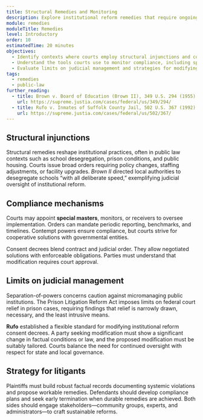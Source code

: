 ```yaml
---
title: Structural Remedies and Monitoring
description: Explore institutional reform remedies that require ongoing judicial supervision and compliance monitoring.
module: remedies
moduleTitle: Remedies
level: Introductory
order: 10
estimatedTime: 20 minutes
objectives:
  - Identify contexts where courts employ structural injunctions and consent decrees.
  - Understand the tools courts use to monitor compliance, including special masters and reporting requirements.
  - Evaluate limits on judicial management and strategies for modifying or terminating structural relief.
tags:
  - remedies
  - public-law
further_reading:
  - title: Brown v. Board of Education (Brown II), 349 U.S. 294 (1955)
    url: https://supreme.justia.com/cases/federal/us/349/294/
  - title: Rufo v. Inmates of Suffolk County Jail, 502 U.S. 367 (1992)
    url: https://supreme.justia.com/cases/federal/us/502/367/
---
```

## Structural injunctions

Structural remedies reshape institutional practices, often in public law contexts such as school desegregation, prison conditions, and public housing. Courts issue broad orders requiring policy changes, staffing adjustments, or facility upgrades. *Brown II* directed local authorities to desegregate schools “with all deliberate speed,” exemplifying judicial oversight of institutional reform.

## Compliance mechanisms

Courts may appoint **special masters**, monitors, or receivers to oversee implementation. Orders can mandate periodic reporting, benchmarks, and timelines. Contempt powers ensure compliance, but courts strive for cooperative solutions with governmental entities.

Consent decrees blend contract and judicial order. They allow negotiated solutions with enforceable obligations. Parties must understand that modification requires court approval.

## Limits on judicial management

Separation-of-powers concerns caution against micromanaging public institutions. The Prison Litigation Reform Act imposes limits on federal court relief in prison cases, requiring findings that relief is narrowly drawn, necessary, and the least intrusive means.

**Rufo** established a flexible standard for modifying institutional reform consent decrees. A party seeking modification must show a significant change in factual conditions or law, and the proposed modification must be suitably tailored. Courts balance the need for continued oversight with respect for state and local governance.

## Strategy for litigants

Plaintiffs must build robust factual records documenting systemic violations and propose workable remedies. Defendants should develop compliance plans and seek early termination when durable remedies are achieved. Both sides should engage stakeholders—community groups, experts, and administrators—to craft sustainable reforms.
